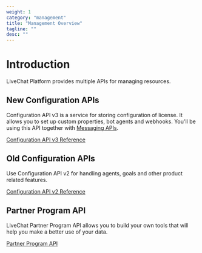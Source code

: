 ```yaml
---
weight: 1
category: "management"
title: "Management Overview"
tagline: ""
desc: ""
---
```


# Introduction

LiveChat Platform provides multiple APIs for managing resources.

## New Configuration APIs

Configuration API v3 is a service for storing configuration of license. It allows you to set up custom properties, bot agents and webhooks. You'll be using this API together with [Messaging APIs](../messaging/).

[Configuration API v3 Reference](./configuration-api/)

## Old Configuration APIs

Use Configuration API v2 for handling agents, goals and other product related features.

[Configuration API v2 Reference](./configuration-api-v2/)

## Partner Program API

LiveChat Partner Program API allows you to build your own tools that will help you make a better use of your data.

[Partner Program API](./partner-program-api/)
